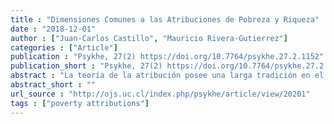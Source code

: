```yaml
---
title : "Dimensiones Comunes a las Atribuciones de Pobreza y Riqueza"
date : "2018-12-01"
author : ["Juan-Carlos Castillo", "Mauricio Rivera-Gutierrez"]
categories : ["Article"]
publication : "Psykhe, 27(2) https://doi.org/10.7764/psykhe.27.2.1152"
publication_short : "Psykhe, 27(2) https://doi.org/10.7764/psykhe.27.2.1152"
abstract : "La teoría de la atribución posee una larga tradición en el estudio de las explicaciones que las personas otorgan al origen de la pobreza. Sin embargo, la investigación sobre las causas percibidas de la riqueza han tenido hasta ahora un lugar secundario y no relacionado con las atribuciones de pobreza. Este artículo se centra en la relación de las atribuciones de riqueza y pobreza desde una perspectiva de medición de variables latentes, considerando dos tipos básicos de atribuciones: internas (conducta individual) y externas (determinantes socioestructurales). Se analizaron las respuestas a una escala de 10 indicadores de la encuesta Justicia Social y Participación Ciudadana, aplicada a una muestra probabilística estratificada por conglomerados en Chile el año 2013 (N = 1245). Basados en evidencia previa, se estimó un modelo factorial confirmatorio de atribuciones internas y externas, tanto para pobreza como riqueza (cuatro factores), en base al cual se estima un modelo de segundo orden de dos factores, uno de atribuciones internas y otro de atribuciones externas. Los resultados entregan por primera vez evidencia de atribuciones comunes para la riqueza y la pobreza."
abstract_short : ""
url_source : "http://ojs.uc.cl/index.php/psykhe/article/view/20201"
tags : ["poverty attributions"]
---
```

